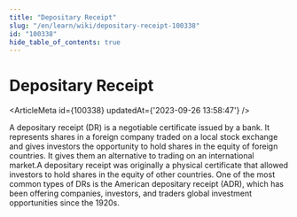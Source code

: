 ```yaml
---
title: "Depositary Receipt"
slug: "/en/learn/wiki/depositary-receipt-100338"
id: "100338"
hide_table_of_contents: true
---
```



# Depositary Receipt

<ArticleMeta id={100338} updatedAt={'2023-09-26 13:58:47'} />
<div className='border-solid border-b border-t-0 my-4 border-[var(--ifm-color-gray-300)]' />

A depositary receipt (DR) is a negotiable certificate issued by a bank. It represents shares in a foreign company traded on a local stock exchange and gives investors the opportunity to hold shares in the equity of foreign countries. It gives them an alternative to trading on an international market.A depositary receipt was originally a physical certificate that allowed investors to hold shares in the equity of other countries. One of the most common types of DRs is the American depositary receipt (ADR), which has been offering companies, investors, and traders global investment opportunities since the 1920s.
